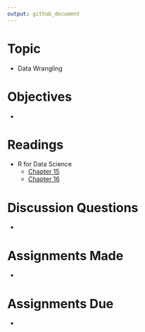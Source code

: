```yaml
---
output: github_document
---
```


# Topic

* Data Wrangling

# Objectives

* 

# Readings

* R for Data Science
   + [Chapter 15][r4ds 15]
   + [Chapter 16][r4ds 16]

# Discussion Questions

* 

# Assignments Made

* 

# Assignments Due

* 

[r4ds 15]: https://r4ds.had.co.nz/factors.html
[r4ds 16]: https://r4ds.had.co.nz/dates-and-times.html